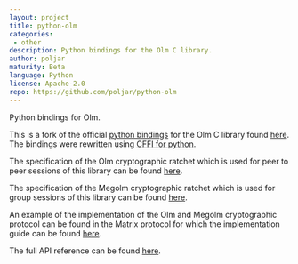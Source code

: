 ```yaml
---
layout: project
title: python-olm
categories: 
 - other
description: Python bindings for the Olm C library.
author: poljar
maturity: Beta
language: Python
license: Apache-2.0
repo: https://github.com/poljar/python-olm
---
```


Python bindings for Olm.

This is a fork of the official [python bindings][2] for the Olm C library found [here][1].
The bindings were rewritten using [CFFI for python][3].

The specification of the Olm cryptographic ratchet which is used for peer to
peer sessions of this library can be found [here][4].

The specification of the Megolm cryptographic ratchet which is used for group
sessions of this library can be found [here][5].

An example of the implementation of the Olm and Megolm cryptographic protocol
can be found in the Matrix protocol for which the implementation guide can be
found [here][6].

The full API reference can be found [here][7].

[1]: https://git.matrix.org/git/olm/about/
[2]: https://git.matrix.org/git/olm/tree/python?id=f8c61b8f8432d0b0b38d57f513c5048fb42f22ab
[3]: https://cffi.readthedocs.io/en/latest/
[4]: https://git.matrix.org/git/olm/about/docs/olm.rst
[5]: https://git.matrix.org/git/olm/about/docs/megolm.rst
[6]: https://matrix.org/docs/guides/e2e_implementation.html
[7]: https://poljar.github.io/python-olm/html/index.html


